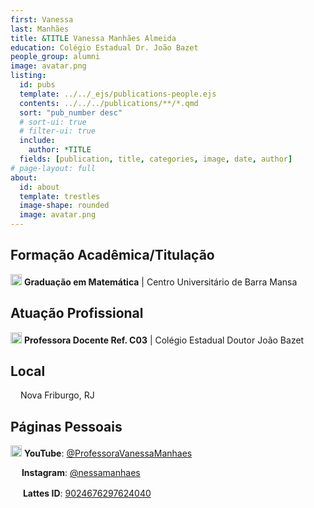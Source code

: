 ```yaml
---
first: Vanessa
last: Manhães
title: &TITLE Vanessa Manhães Almeida
education: Colégio Estadual Dr. João Bazet
people_group: alumni
image: avatar.png
listing:
  id: pubs
  template: ../../_ejs/publications-people.ejs 
  contents: ../../../publications/**/*.qmd
  sort: "pub_number desc"
  # sort-ui: true
  # filter-ui: true
  include:
    author: *TITLE
  fields: [publication, title, categories, image, date, author]
# page-layout: full
about: 
  id: about
  template: trestles
  image-shape: rounded
  image: avatar.png
---
```


## Formação Acadêmica/Titulação

<img src="img/graduation-cap-solid.svg" width="18"> **Graduação em Matemática** | Centro Universitário de Barra Mansa

## Atuação Profissional

<img src="img/briefcase-solid.svg" width="18"> **Professora Docente Ref. C03** | Colégio Estadual Doutor João Bazet 

## Local
<img src="img/location-dot-solid.svg" width="12"> Nova Friburgo, RJ

## Páginas Pessoais

<img src="img/youtube.svg" width="18"> **YouTube**: <a href="https://www.youtube.com/@ProfessoraVanessaManhaes" target="_blank">@ProfessoraVanessaManhaes</a>

<img src="img/instagram.svg" width="14"> **Instagram**: <a href="https://instagram.com/nessamanhaes" target="_blank">@nessamanhaes</a>

<img src="img/lattes.svg" width="16"> **Lattes ID**: <a href="http://lattes.cnpq.br/9024676297624040" target="_blank">9024676297624040</a>
